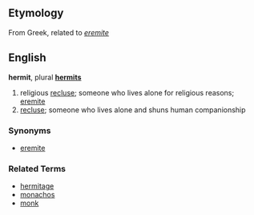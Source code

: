 ==Etymology==
From Greek, related to ''[[eremite]]''

==English==
'''hermit''', plural '''[[hermits]]'''

# religious [[recluse]]; someone who lives alone for religious reasons; [[eremite]]
# [[recluse]]; someone who lives alone and shuns human companionship

===Synonyms===
*[[eremite]]

===Related Terms===
*[[hermitage]]
*[[monachos]]
*[[monk]]